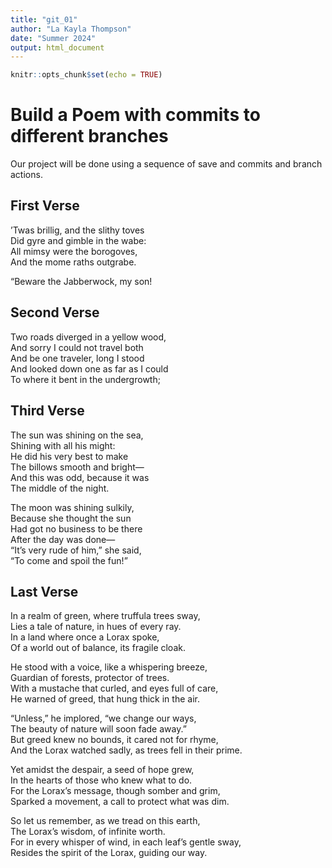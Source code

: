 ```yaml
---
title: "git_01"
author: "La Kayla Thompson"
date: "Summer 2024"
output: html_document
---
```


```r
knitr::opts_chunk$set(echo = TRUE)
```
# Build a Poem with commits to different branches
Our project will be done using a sequence of save and commits and branch actions.
<!-- Do not modify or change any text in "!--" bracketed areas such as this --- these are instructions to
you, if you change any of this the git program will notice it and compromise your git merging strategy !-->

## First Verse 
<!--Put the first five lines of a poem by Lewis Carrol in this section!-->

’Twas brillig, and the slithy toves  
      Did gyre and gimble in the wabe:  
All mimsy were the borogoves,  
      And the mome raths outgrabe.  

“Beware the Jabberwock, my son!  

## Second Verse
<!--Put the first five lines of a poem by Robert Frost here!-->

Two roads diverged in a yellow wood,  
And sorry I could not travel both  
And be one traveler, long I stood  
And looked down one as far as I could  
To where it bent in the undergrowth;  

## Third Verse
<!--Put the first two verses of The Walrus and the Carpenter here!-->

The sun was shining on the sea,  
   Shining with all his might:  
He did his very best to make  
   The billows smooth and bright—  
And this was odd, because it was  
   The middle of the night.  

The moon was shining sulkily,  
   Because she thought the sun  
Had got no business to be there  
   After the day was done—  
"It's very rude of him," she said,  
   "To come and spoil the fun!"  

## Last Verse
<!--Put a short poem you created using chatGPT of 20 to 30 lines,here!-->

In a realm of green, where truffula trees sway,  
Lies a tale of nature, in hues of every ray.  
In a land where once a Lorax spoke,  
Of a world out of balance, its fragile cloak.  

He stood with a voice, like a whispering breeze,  
Guardian of forests, protector of trees.  
With a mustache that curled, and eyes full of care,  
He warned of greed, that hung thick in the air.  

"Unless," he implored, "we change our ways,  
The beauty of nature will soon fade away."  
But greed knew no bounds, it cared not for rhyme,  
And the Lorax watched sadly, as trees fell in their prime.  

Yet amidst the despair, a seed of hope grew,  
In the hearts of those who knew what to do.  
For the Lorax's message, though somber and grim,  
Sparked a movement, a call to protect what was dim.  

So let us remember, as we tread on this earth,  
The Lorax's wisdom, of infinite worth.  
For in every whisper of wind, in each leaf's gentle sway,  
Resides the spirit of the Lorax, guiding our way.  
